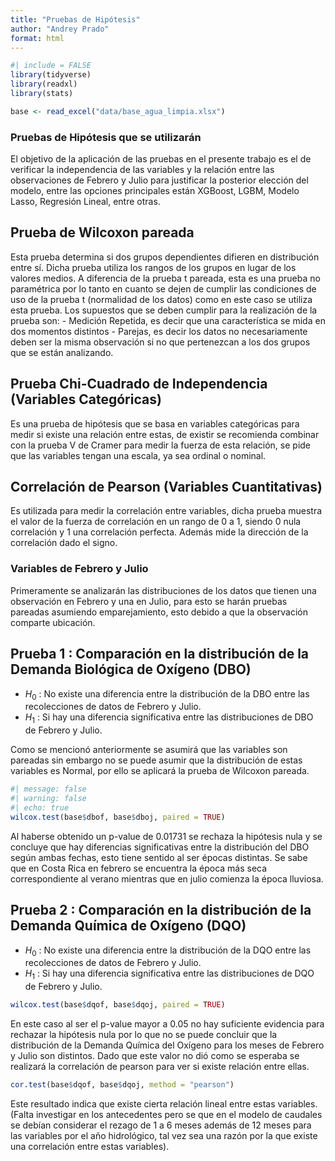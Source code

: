 ```yaml
---
title: "Pruebas de Hipótesis"
author: "Andrey Prado"
format: html
---
```


```r
#| include = FALSE
library(tidyverse)
library(readxl)
library(stats)

base <- read_excel("data/base_agua_limpia.xlsx")
```

### Pruebas de Hipótesis que se utilizarán

El objetivo de la aplicación de las pruebas en el presente trabajo es el de verificar la independencia de las variables y la relación entre las observaciones de Febrero y Julio para justificar la posterior elección del modelo, entre las opciones principales están XGBoost, LGBM, Modelo Lasso, Regresión Lineal, entre otras.

::: {.callout-note}
## Prueba de Wilcoxon pareada

Esta prueba determina si dos grupos dependientes difieren en distribución entre sí. Dicha prueba utiliza los rangos de los grupos en lugar de los valores medios. A diferencia de la prueba t pareada, esta es una prueba no paramétrica por lo tanto en cuanto se dejen de cumplir las condiciones de uso de la prueba t (normalidad de los datos) como en este caso se utiliza esta prueba. Los supuestos que se deben cumplir para la realización de la prueba son:
- Medición Repetida, es decir que una característica se mida en dos momentos distintos
- Parejas, es decir los datos no necesariamente deben ser la misma observación si no que pertenezcan a los dos grupos que se están analizando.
:::


::: {.callout-note}
## Prueba Chi-Cuadrado de Independencia (Variables Categóricas)

Es una prueba de hipótesis que se basa en variables categóricas para medir si existe una relación entre estas, de existir se recomienda combinar con la prueba V de Cramer para medir la fuerza de esta relación, se pide que las variables tengan una escala, ya sea ordinal o nominal. 
:::

::: {.callout-note}
## Correlación de Pearson (Variables Cuantitativas)

Es utilizada para medir la correlación entre variables, dicha prueba muestra el valor de la fuerza de correlación en un rango de 0 a 1, siendo 0 nula correlación y 1 una correlación perfecta. Además mide la dirección de la correlación dado el signo.

:::

### Variables de Febrero y Julio

Primeramente se analizarán las distribuciones de los datos que tienen una observación en Febrero y una en Julio, para esto se harán pruebas pareadas asumiendo emparejamiento, esto debido a que la observación comparte ubicación. 


::: {.callout-tip}
## Prueba 1 : Comparación en la distribución de la Demanda Biológica de Oxígeno (DBO)

- $H_0$ : No existe una diferencia entre la distribución de la DBO entre las recolecciones de datos de Febrero y Julio.
- $H_1$ : Si hay una diferencia significativa entre las distribuciones de DBO de Febrero y Julio.

Como se mencionó anteriormente se asumirá que las variables son pareadas sin embargo no se puede asumir que la distribución de estas variables es Normal, por ello se aplicará la prueba de Wilcoxon pareada.
:::
```r
#| message: false
#| warning: false
#| echo: true
wilcox.test(base$dbof, base$dboj, paired = TRUE)
```

Al haberse obtenido un p-value de $0.01731$ se rechaza la hipótesis nula y se concluye que hay diferencias significativas entre la distribución del DBO según ambas fechas, esto tiene sentido al ser épocas distintas. Se sabe que en Costa Rica en febrero se encuentra la época más seca correspondiente al verano mientras que en julio comienza la época lluviosa.

::: {.callout-tip}
## Prueba 2 : Comparación en la distribución de la Demanda Química de Oxígeno (DQO)

- $H_0$ : No existe una diferencia entre la distribución de la DQO entre las recolecciones de datos de Febrero y Julio.
- $H_1$ : Si hay una diferencia significativa entre las distribuciones de DQO de Febrero y Julio.
:::

```r
wilcox.test(base$dqof, base$dqoj, paired = TRUE)
```
En este caso al ser el p-value mayor a $0.05$ no hay suficiente evidencia para rechazar la hipótesis nula por lo que no se puede concluir que la distribución de la Demanda Química del Oxígeno para los meses de Febrero y Julio son distintos. Dado que este valor no dió como se esperaba se realizará la correlación de pearson para ver si existe relación entre ellas.

```r
cor.test(base$dqof, base$dqoj, method = "pearson")
```
Este resultado indica que existe cierta relación lineal entre estas variables. (Falta investigar en los antecedentes pero se que en el modelo de caudales se debían considerar el rezago de 1 a 6 meses además de 12 meses para las variables por el año hidrológico, tal vez sea una razón por la que existe una correlación entre estas variables).



